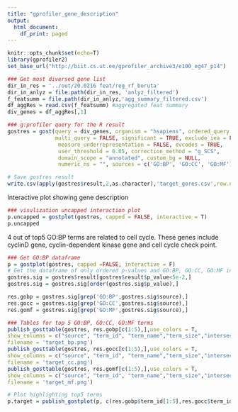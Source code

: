 ```yaml
---
title: "gprofiler_gene_description"
output:
  html_document:
    df_print: paged
---
```

```r
knitr::opts_chunk$set(echo=T)
library(gprofiler2)
set_base_url("http://biit.cs.ut.ee/gprofiler_archive3/e100_eg47_p14")
```


```r
### Get most diversed gene list
dir_in_res = '../out/20.0216 feat/reg_rf_boruta'
dir_in_anlyz = file.path(dir_in_res, 'anlyz_filtered')
f_featsumm = file.path(dir_in_anlyz,'agg_summary_filtered.csv')
df_aggRes = read.csv(f_featsumm) #aggregated feat summary
div_genes = df_aggRes[,1]
```


```r
### g:profiler query for the R result
gostres = gost(query = div_genes, organism = "hsapiens", ordered_query = FALSE,
               multi_query = FALSE, significant = TRUE, exclude_iea = FALSE, 
                measure_underrepresentation = FALSE, evcodes = TRUE, 
                user_threshold = 0.05, correction_method = "g_SCS", 
                domain_scope = "annotated", custom_bg = NULL, 
                numeric_ns = "", sources = c('GO:BP', 'GO:CC', 'GO:MF'))

# Save gostres result
write.csv(apply(gostres$result,2,as.character),'target_gores.csv',row.names = FALSE)
```

Interactive plot showing gene description
```r
### visulization uncapped interaction plot
p.uncapped = gostplot(gostres, capped = FALSE, interactive = T)
p.uncapped
```


4 out of top5 GO:BP terms are related to cell cycle. These genes include cyclinD gene, cyclin-dependent kinase gene and cell cycle check point.
```r
### Get GO:BP dataframe
p = gostplot(gostres, capped =FALSE, interactive = F)
# Get the dataframe of only ordered p-values and GO:BP, GO:CC, GO:MF individual dataframes
gostres.sig = gostres$result[gostres$result$p_value<5e-2,]
gostres.sig = gostres.sig[order(gostres.sig$p_value),]

res.gobp = gostres.sig[grep('GO:BP',gostres.sig$source),]
res.gocc = gostres.sig[grep('GO:CC',gostres.sig$source),]
res.gomf = gostres.sig[grep('GO:MF',gostres.sig$source),]

### Tables for top 5 GO:BP, GO:CC, GO:MF terms
publish_gosttable(gostres, res.gobp[c(1:5),],use_colors = T,
show_columns = c("source", "term_id", "term_name","term_size","intersection_size"),
filename = 'target_bp.png')
publish_gosttable(gostres, res.gocc[c(1:5),],use_colors = T,
show_columns = c("source", "term_id", "term_name","term_size","intersection_size"),
filename = 'target_cc.png')
publish_gosttable(gostres, res.gomf[c(1:5),],use_colors = T,
show_columns = c("source", "term_id", "term_name","term_size","intersection_size"),
filename = 'target_mf.png')

# Plot highlighting top5 terms
p.target = publish_gostplot(p, c(res.gobp$term_id[1:5],res.gocc$term_id[1:5],res.gomf$term_id[1:5]), width = 15, height = 10,filename = 'target_only.png')
```
